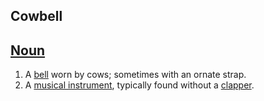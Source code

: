 ==Cowbell==

==[[Noun]]==
# A [[bell]] worn by cows; sometimes with an ornate strap.
# A [[musical instrument]], typically found without a [[clapper]].